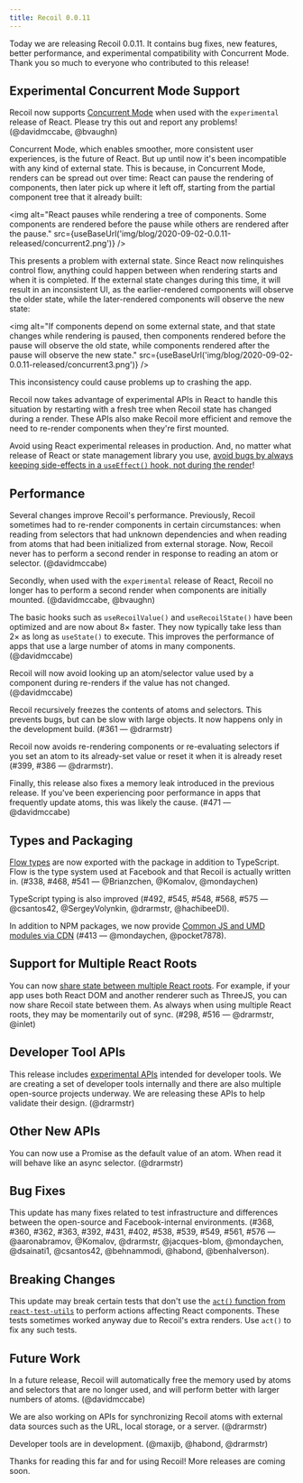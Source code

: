 ```yaml
---
title: Recoil 0.0.11
---
```



Today we are releasing Recoil 0.0.11. It contains bug fixes, new features, better performance, and experimental compatibility with Concurrent Mode. Thank you so much to everyone who contributed to this release!

<!--truncate-->

## Experimental Concurrent Mode Support

Recoil now supports [Concurrent Mode](https://reactjs.org/docs/concurrent-mode-intro.html) when used with the `experimental` release of React. Please try this out and report any problems! (@davidmccabe, @bvaughn)

Concurrent Mode, which enables smoother, more consistent user experiences, is the future of React. But up until now it's been incompatible with any kind of external state. This is because, in Concurrent Mode, renders can be spread out over time: React can pause the rendering of components, then later pick up where it left off, starting from the partial component tree that it already built:

<img alt="React pauses while rendering a tree of components. Some components are rendered before the pause while others are rendered after the pause." src={useBaseUrl('img/blog/2020-09-02-0.0.11-released/concurrent2.png')} />

This presents a problem with external state. Since React now relinquishes control flow, anything could happen between when rendering starts and when it is completed. If the external state changes during this time, it will result in an inconsistent UI, as the earlier-rendered components will observe the older state, while the later-rendered components will observe the new state:

<img alt="If components depend on some external state, and that state changes while rendering is paused, then components rendered before the pause will observe the old state, while components rendered after the pause will observe the new state." src={useBaseUrl('img/blog/2020-09-02-0.0.11-released/concurrent3.png')} />

This inconsistency could cause problems up to crashing the app.

Recoil now takes advantage of experimental APIs in React to handle this situation by restarting with a fresh tree when Recoil state has changed during a render. These APIs also make Recoil more efficient and remove the need to re-render components when they're first mounted.

Avoid using React experimental releases in production.  And, no matter what release of React or state management library you use, [avoid bugs by always keeping side-effects in a `useEffect()` hook, not during the render](https://gist.github.com/sebmarkbage/75f0838967cd003cd7f9ab938eb1958f)!

## Performance

Several changes improve Recoil's performance. Previously, Recoil sometimes had to re-render components in certain circumstances: when reading from selectors that had unknown dependencies and when reading from atoms that had been initialized from external storage. Now, Recoil never has to perform a second render in response to reading an atom or selector. (@davidmccabe)

Secondly, when used with the `experimental` release of React, Recoil no longer has to perform a second render when components are initially mounted. (@davidmccabe, @bvaughn)

The basic hooks such as `useRecoilValue()` and `useRecoilState()` have been optimized and are now about 8&#215; faster. They now typically take less than 2&#215; as long as `useState()` to execute. This improves the performance of apps that use a large number of atoms in many components. (@davidmccabe)

Recoil will now avoid looking up an atom/selector value used by a component during re-renders if the value has not changed.  (@davidmccabe)

Recoil recursively freezes the contents of atoms and selectors. This prevents bugs, but can be slow with large objects. It now happens only in the development build. (#361 &#8212; @drarmstr)

Recoil now avoids re-rendering components or re-evaluating selectors if you set an atom to its already-set value or reset it when it is already reset (#399, #386 &#8212; @drarmstr).

Finally, this release also fixes a memory leak introduced in the previous release. If you've been experiencing poor performance in apps that frequently update atoms, this was likely the cause. (#471 &#8212; @davidmccabe)

## Types and Packaging

[Flow types](https://flow.org/) are now exported with the package in addition to TypeScript. Flow is the type system used at Facebook and that Recoil is actually written in. (#338, #468, #541 &#8212; @Brianzchen, @Komalov, @mondaychen)

TypeScript typing is also improved (#492, #545, #548, #568, #575 &#8212; @csantos42, @SergeyVolynkin, @drarmstr, @hachibeeDI).

In addition to NPM packages, we now provide [Common JS and UMD modules via CDN](/docs/introduction/installation#cdn) (#413 &#8212; @mondaychen, @pocket7878).

## Support for Multiple React Roots

You can now [share state between multiple React roots](/docs/api-reference/core/useRecoilBridgeAcrossReactRoots).  For example, if your app uses both React DOM and another renderer such as ThreeJS, you can now share Recoil state between them. As always when using multiple React roots, they may be momentarily out of sync. (#298, #516 &#8212; @drarmstr, @inlet)

## Developer Tool APIs

This release includes [experimental APIs](/docs/api-reference/core/Snapshot#developer-tools) intended for developer tools. We are creating a set of developer tools internally and there are also multiple open-source projects underway. We are releasing these APIs to help validate their design. (@drarmstr)

## Other New APIs

You can now use a Promise as the default value of an atom. When read it will behave like an async selector. (@drarmstr)

## Bug Fixes

This update has many fixes related to test infrastructure and differences between the open-source and Facebook-internal environments. (#368, #360, #362, #363, #392, #431, #402, #538, #539, #549, #561, #576 &#8212; @aaronabramov, @Komalov, @drarmstr, @jacques-blom, @mondaychen, @dsainati1, @csantos42, @behnammodi, @habond, @benhalverson).

## Breaking Changes

This update may break certain tests that don't use the [`act()` function from `react-test-utils`](https://reactjs.org/docs/test-utils.html#act) to perform actions affecting React components. These tests sometimes worked anyway due to Recoil's extra renders. Use `act()` to fix any such tests.

## Future Work

In a future release, Recoil will automatically free the memory used by atoms and selectors that are no longer used, and will perform better with larger numbers of atoms. (@davidmccabe)

We are also working on APIs for synchronizing Recoil atoms with external data sources such as the URL, local storage, or a server. (@drarmstr)

Developer tools are in development. (@maxijb, @habond, @drarmstr)

Thanks for reading this far and for using Recoil! More releases are coming soon.
